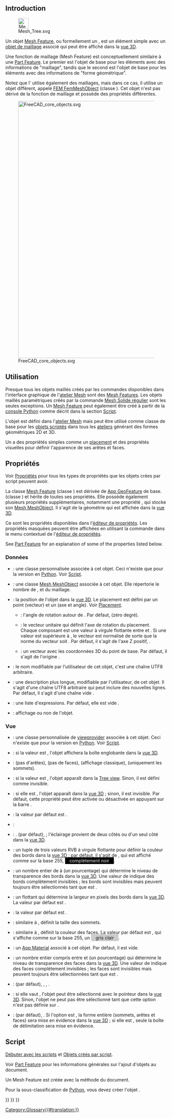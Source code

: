 <languages/>
{{TOCright}}

== Introduction ==

[[File:Mesh_Tree.svg|32px]]

Un objet [[Mesh Feature/fr|Mesh Feature]], ou formellement un {{incode|Mesh::Feature}}, est un élément simple avec un [[Mesh_MeshObject/fr|objet de maillage]] associé qui peut être affiché dans la [[3D_view/fr|vue 3D]].

Une fonction de maillage (Mesh Feature) est conceptuellement similaire à une [[Part_Feature/fr|Part Feature]]. Le premier est l'objet de base pour les éléments avec des informations de "maillage", tandis que le second est l'objet de base pour les éléments avec des informations de "forme géométrique".

Notez que l'{{Button|[[Image:Workbench_FEM.svg|16px]] [[FEM_Workbench/fr|atelier FEM]]}} utilise également des maillages, mais dans ce cas, il utilise un objet différent, appelé [[FEM_Mesh/fr|FEM FemMeshObject]] (classe {{incode|Fem::FemMeshObject}}). Cet objet n'est pas dérivé de la fonction de maillage et possède des propriétés différentes.

[[File:FreeCAD_core_objects.svg|800px]]

{{Caption|Diagramme simplifié des relations entre les objets centraux dans Freecad}}

<span id="Usage"></span>
== Utilisation ==

Presque tous les objets maillés créés par les commandes disponibles dans l'interface graphique de l'[[Mesh_Workbench/fr|atelier Mesh]] sont des [[Mesh_Feature/fr|Mesh Features]]. Les objets maillés paramétriques créés par la commande [[Mesh_BuildRegularSolid/fr|Mesh Solide régulier]] sont les seules exceptions. Un [[Mesh_Feature/fr|Mesh Feature]] peut également être créé à partir de la [[Python_console/fr|console Python]] comme décrit dans la section [[Mesh_Feature/fr#Script|Script]].

L'objet {{incode|Mesh::Feature}} est défini dans l'[[Mesh_Workbench/fr|atelier Mesh]] mais peut être utilisé comme classe de base pour les [[Scripted_objects/fr|objets scriptés]] dans tous les [[Workbenches/fr|ateliers]] générant des formes géométriques 2D et 3D.

Un {{incode|Mesh::Feature}} a des propriétés simples comme un [[Placement/fr|placement]] et des propriétés visuelles pour définir l'apparence de ses arêtes et faces.

<span id="Properties"></span>
== Propriétés ==

Voir [[Property/fr|Propriétés]] pour tous les types de propriétés que les objets crées par script peuvent avoir.

La classe [[Mesh_Feature/fr|Mesh Feature]] (classe {{incode|Mesh::Feature}}) est dérivée de [[App_GeoFeature/fr|App GeoFeature]] de base. (classe {{incode|App::GeoFeature}}) et hérite de toutes ses propriétés. Elle possède également plusieurs propriétés supplémentaires, notamment une propriété {{PropertyData|Mesh}}, qui stocke son [[Mesh_MeshObject/fr|Mesh MeshObject]]. Il s'agit de la géométrie qui est affichée dans la [[3D_view/fr|vue 3D]].

Ce sont les propriétés disponibles dans l'[[Property_editor/fr|éditeur de propriétés]]. Les propriétés masquées peuvent être affichées en utilisant la commande {{MenuCommand|Afficher les propriétés cachées}} dans le menu contextuel de l'[[Property_editor/fr|éditeur de propriétés]].

See [[Part_Feature#Properties|Part Feature]] for an explanation of some of the properties listed below.

<span id="Data"></span>
=== Données ===

{{TitleProperty|Base}}

<div class="mw-translate-fuzzy">
* {{PropertyData|Proxy|PythonObject|Hidden}} : une classe personnalisée associée à cet objet. Ceci n'existe que pour la version en [[Python/fr|Python]]. Voir [[#Script|Script]].
* {{PropertyData|Mesh|MeshKernel}}: une classe [[Mesh_MeshObject/fr|Mesh MeshObject]] associée à cet objet. Elle répertorie le nombre de {{Value|Points}}, {{Value|Edges}} et {{Value|Faces}} du maillage.
* {{PropertyData|Placement|Placement}}: la position de l'objet dans la [[3D_view/fr|vue 3D]]. Le placement est défini par un {{incode|Base}} point (vecteur) et un {{incode|Rotation}} (axe et angle). Voir [[Placement/fr|Placement]].
** {{PropertyData|Angle}}: l'angle de rotation autour de {{PropertyData/fr|Axis}}. Par défaut, {{value|0°}} (zéro degré).
** {{PropertyData|Axis}}: le vecteur unitaire qui définit l'axe de rotation du placement. Chaque composant est une valeur à virgule flottante entre {{value|0}} et {{value|1}}. Si une valeur est supérieure à {{value|1}}, le vecteur est normalisé de sorte que la norme du vecteur soit {{value|1}}. Par défaut, il s'agit de l'axe Z positif, {{value|(0, 0, 1)}}.
** {{PropertyData|Position}}: un vecteur avec les coordonnées 3D du point de base. Par défaut, il s'agit de l'origine {{value|(0, 0, 0)}}.
* {{PropertyData|Label|String}}: le nom modifiable par l'utilisateur de cet objet, c'est une chaîne UTF8 arbitraire.
* {{PropertyData|Label2|String|Hidden}} : une description plus longue, modifiable par l'utilisateur, de cet objet. Il s'agit d'une chaîne UTF8 arbitraire qui peut inclure des nouvelles lignes. Par défaut, il s'agit d'une chaîne vide {{value|""}}.
* {{PropertyData|Expression Engine|ExpressionEngine|Hidden}} : une liste d'expressions. Par défaut, elle est vide {{value|[]}}.
* {{PropertyData|Visibility|Bool|Hidden}} : affichage ou non de l'objet.
</div>

<span id="View"></span>
=== Vue ===

{{TitleProperty|Base}}

<div class="mw-translate-fuzzy">
* {{PropertyView|Proxy|PythonObject|Hidden}} : une classe personnalisée de [[Viewprovider/fr|viewprovider]] associée à cet objet. Ceci n'existe que pour la version en [[Python/fr|Python]]. Voir [[#Script|Script]].
</div>

{{TitleProperty|Display Options}}

<div class="mw-translate-fuzzy">
* {{PropertyView|Bounding Box|Bool}} : si la valeur est {{TRUE}}, l'objet affichera la boîte englobante dans la [[3D_view/fr|vue 3D]].
* {{PropertyView|Display Mode|Enumeration}} : {{value|Shaded}} (pas d'arêtes), {{value|Wireframe}} (pas de faces), {{value|Flat Lines}} (affichage classique), {{value|Points}} (uniquement les sommets).
* {{PropertyView|Show In Tree|Bool}} : si la valeur est {{TRUE}}, l'objet apparaît dans la [[Tree_view|Tree view]]. Sinon, il est défini comme invisible.
* {{PropertyView|Visibility|Bool}} : si elle est {{TRUE}}, l'objet apparaît dans la [[3D_view/fr|vue 3D]] ; sinon, il est invisible. Par défaut, cette propriété peut être activée ou désactivée en appuyant sur la barre {{KEY|Espace}}.
</div>

{{TitleProperty|Object Style}}

<div class="mw-translate-fuzzy">
* {{PropertyView|Coloring|Bool|Hidden}} : la valeur par défaut est {{FALSE}}.
* {{PropertyView|Crease Angle|FloatConstraint}} :
* {{PropertyView|Lighting|Enumeration}} : {{value|Un côté}}. (par défaut), {{value|Two side}} ; l'éclairage provient de deux côtés ou d'un seul côté dans la [[3D_view/fr|vue 3D]].
* {{PropertyView|Line Color|Color}} : un tuple de trois valeurs RVB à virgule flottante {{value|(r,g,b)}} pour définir la couleur des bords dans la [[3D_view/fr|vue 3D]] ; par défaut, il s'agit de {{value|(0.0, 0.0, 0.0)}}, qui est affiché comme {{value|[0,0,0]}} sur la base 255, <span style="background-color:#000; color:#eee; width:3em; height:12pt; padding: 2px 1em 2px;">complètement noir</span>.
* {{PropertyView|Line Transparency|Percent}} : un nombre entier de {{value|0}} à {{value|100}} (un pourcentage) qui détermine le niveau de transparence des bords dans la [[3D_view/fr|vue 3D]]. Une valeur de {{value|100}} indique des bords complètement invisibles ; les bords sont invisibles mais peuvent toujours être sélectionnés tant que {{PropertyView|Selectable}} est {{TRUE}}.
* {{PropertyView|Line Width|FloatConstraint}} : un flottant qui détermine la largeur en pixels des bords dans la [[3D_view/fr|vue 3D]]. La valeur par défaut est {{value|1.0}}.
* {{PropertyView|Open Edges|Bool}} : la valeur par défaut est {{FALSE}}.
* {{PropertyView|Point Size|FloatConstraint}} : similaire à {{PropertyView|Line Width}}, définit la taille des sommets.
* {{PropertyView|Shape Color|Color}} : similaire à {{PropertyView|Line Color}}, définit la couleur des faces. La valeur par défaut est {{value|(0.8, 0.8, 0.8)}}, qui s'affiche comme {{value|[204,204,204]}} sur la base 255, un <span style="background-color:#ccc; width:3em; height:12pt; padding: 2px 1em 2px;">gris clair</span>.
* {{PropertyView|Shape Material|Material|Hidden}} : un [[App_Material/fr|App Material]] associé à cet objet. Par défaut, il est vide.
* {{PropertyView|Transparency|Percent}} : un nombre entier compris entre {{value|0}} et {{value|100}} (un pourcentage) qui détermine le niveau de transparence des faces dans la [[3D_view/fr|vue 3D]]. Une valeur de {{value|100}} indique des faces complètement invisibles ; les faces sont invisibles mais peuvent toujours être sélectionnées tant que {{PropertyView|Selectable}} est {{TRUE}}.
</div>

{{TitleProperty|Selection}}

<div class="mw-translate-fuzzy">
* {{PropertyView|On Top When Selected|Enumeration}} : {{value|Disabled}} (par défaut), {{value|Enabled}}, {{value|Object}}, {{value|Element}}.
* {{PropertyView|Selectable|Bool}} : si elle vaut {{TRUE}}, l'objet peut être sélectionné avec le pointeur dans la [[3D_view/fr|vue 3D]]. Sinon, l'objet ne peut pas être sélectionné tant que cette option n'est pas définie sur {{TRUE}}.
* {{PropertyView|Selection Style|Enumeration}} : {{value|Shape}} (par défaut), {{value|BoundBox}}. Si l'option est {{value|Shape}}, la forme entière (sommets, arêtes et faces) sera mise en évidence dans la [[3D_view/fr|vue 3D]] ; si elle est {{value|BoundBox}}, seule la boîte de délimitation sera mise en évidence.
</div>

<span id="Scripting"></span>
== Script ==

{{Emphasis|Voir aussi :}} [[FreeCAD_Scripting_Basics/fr|Débuter avec les scripts]] et [[Scripted_objects/fr|Objets créés par script]].

Voir [[Part_Feature/fr|Part Feature]] pour les informations générales sur l'ajout d'objets au document.

Un Mesh Feature est créée avec la méthode {{incode|addObject()}} du document.

{{Code|code=
import FreeCAD as App

doc = App.newDocument()
obj = App.ActiveDocument.addObject("Mesh::Feature", "Name")
obj.Label = "Custom label"
}}

Pour la sous-classification de [[Python/fr|Python]], vous devez créer l'objet {{incode|Mesh::FeaturePython}}.

{{Code|code=
import FreeCAD as App

doc = App.newDocument()
obj = App.ActiveDocument.addObject("Mesh::FeaturePython", "Name")
obj.Label = "Custom label"
}}


{{Mesh_Tools_navi{{#translation:}}}}
{{Document_objects_navi{{#translation:}}}}
{{Userdocnavi{{#translation:}}}}
[[Category:Glossary{{#translation:}}]]